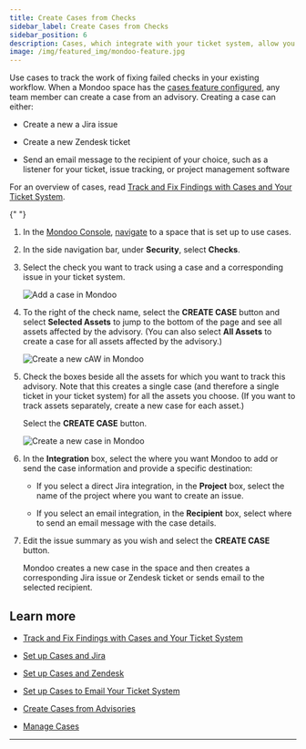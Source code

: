 ```yaml
---
title: Create Cases from Checks
sidebar_label: Create Cases from Checks
sidebar_position: 6
description: Cases, which integrate with your ticket system, allow you to track remediation of important security findings. Create a case from a check to track work on that check within your existing workflow.
image: /img/featured_img/mondoo-feature.jpg
---
```


Use cases to track the work of fixing failed checks in your existing workflow. When a Mondoo space has the [cases feature configured](/platform/cases/overview/), any team member can create a case from an advisory. Creating a case can either:

- Create a new a Jira issue

- Create a new Zendesk ticket

- Send an email message to the recipient of your choice, such as a listener for your ticket, issue tracking, or project management software

For an overview of cases, read [Track and Fix Findings with Cases and Your Ticket System](/platform/cases/overview/).


<Partial />{" "}

1. In the [Mondoo Console](https://console.mondoo.com), [navigate](/platform/start/navigate) to a space that is set up to use cases.

2. In the side navigation bar, under **Security**, select **Checks**.

3. Select the check you want to track using a case and a corresponding issue in your ticket system.

   ![Add a case in Mondoo](/img/platform/cases/check-case.png)

4. To the right of the check name, select the **CREATE CASE** button and select **Selected Assets** to jump to the bottom of the page and see all assets affected by the advisory. (You can also select **All Assets** to create a case for all assets affected by the advisory.)

   ![Create a new cAW in Mondoo](/img/platform/cases/affected-assets.png)

5. Check the boxes beside all the assets for which you want to track this advisory. Note that this creates a single case (and therefore a single ticket in your ticket system) for all the assets you choose. (If you want to track assets separately, create a new case for each asset.)

   Select the **CREATE CASE** button.

   ![Create a new case in Mondoo](/img/platform/cases/new-case-check.png)

6. In the **Integration** box, select the where you want Mondoo to add or send the case information and provide a specific destination:

   - If you select a direct Jira integration, in the **Project** box, select the name of the project where you want to create an issue.

   - If you select an email integration, in the **Recipient** box, select where to send an email message with the case details.

7. Edit the issue summary as you wish and select the **CREATE CASE** button.

   Mondoo creates a new case in the space and then creates a corresponding Jira issue or Zendesk ticket or sends email to the selected recipient.

## Learn more

- [Track and Fix Findings with Cases and Your Ticket System](/platform/cases/overview/)

- [Set up Cases and Jira](/platform/cases/setup/)

- [Set up Cases and Zendesk](/platform/cases/setup-zendesk/)

- [Set up Cases to Email Your Ticket System](/platform/cases/setup-email)

- [Create Cases from Advisories](/platform/cases/advisories/)

- [Manage Cases](/platform/cases/manage/)

---
